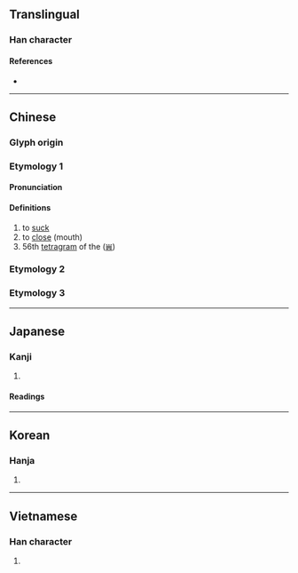 {{character info/new}}
==Translingual==

===Han character===
{{Han char|rn=30|rad=口|as=08|sn=11|four=|canj=RC,XXRC|ids=⿰口金}}

====References====
* {{Han ref|kx=0193.110|dkj=03755|dj=0413.220|hdz=10643.070|uh=552B|ud=21803}}

----

==Chinese==
{{zh-forms}}

===Glyph origin===
{{Han etym}}

===Etymology 1===

====Pronunciation====
{{zh-pron
|m=jìn
|c=am4,gam3,jam4,ngam4
|mc=2
|oc=1
|cat=n,v
}}
{{attention|zh|check needed}}

====Definitions====
{{zh-hanzi}}

# to [[suck]]
# to [[close]] (mouth)
# 56th [[tetragram]] of the {{w|Taixuanjing}} ([[𝌽]])

===Etymology 2===
{{zh-see|吟|v}}

===Etymology 3===
{{zh-see|崟|v}}

----

==Japanese==

===Kanji===
{{ja-kanji|grade=|rs=口08}}

# {{defn|lang=ja|sort=口08}}

====Readings====
{{ja-readings|on=[[ぎん]] (gin), [[ごん]] (gon), [[きん]] (kin)|kun=[[どもる]] (domoru), [[おとじる]] (otojiru), [[ううたう]] (uutau)}}

----

==Korean==

===Hanja===
{{ko-hanja|hangeul=금|rv=geum|mr=kŭm}}

# {{defn|lang=ko|sort=口08}}

----

==Vietnamese==

===Han character===
{{vi-hantu|[[câm]], [[cẩm]], [[gặm]], [[ngẩm]], [[ngẫm]], [[căm]], [[gẫm]], [[ngậm]]|rs=口08}}

# {{defn|lang=vi|sort=口08}}